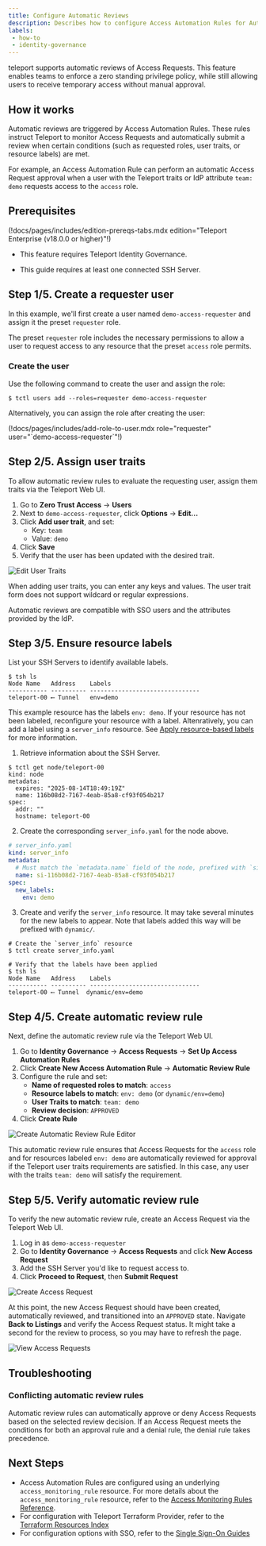 ```yaml
---
title: Configure Automatic Reviews
description: Describes how to configure Access Automation Rules for Automatic Reviews.
labels:
 - how-to
 - identity-governance
---
```


teleport supports automatic reviews of Access Requests. This
feature enables teams to enforce a zero standing privilege policy, while
still allowing users to receive temporary access without manual approval.

## How it works

Automatic reviews are triggered by Access Automation Rules. These rules instruct
Teleport to monitor Access Requests and automatically submit a review
when certain conditions (such as requested roles, user traits, or resource labels)
are met.

For example, an Access Automation Rule can perform an automatic Access Request
approval when a user with the Teleport traits or IdP attribute `team: demo`
requests access to the `access` role.

## Prerequisites

(!docs/pages/includes/edition-prereqs-tabs.mdx edition="Teleport Enterprise (v18.0.0 or higher)"!)

- This feature requires Teleport Identity Governance.

- This guide requires at least one connected SSH Server.

## Step 1/5. Create a requester user

In this example, we'll first create a user named `demo-access-requester` and
assign it the preset `requester` role.

The preset `requester` role includes the necessary permissions to allow a user
to request access to any resource that the preset `access` role permits.

### Create the user

Use the following command to create the user and assign the role:
```code
$ tctl users add --roles=requester demo-access-requester
```

Alternatively, you can assign the role after creating the user:

  (!docs/pages/includes/add-role-to-user.mdx role="requester" user="\`demo-access-requester\`"!)

## Step 2/5. Assign user traits

To allow automatic review rules to evaluate the requesting user, assign them
traits via the Teleport Web UI.

1. Go to **Zero Trust Access** -> **Users**
2. Next to `demo-access-requester`, click **Options** -> **Edit...**
3. Click **Add user trait**, and set:
   - Key: `team`
   - Value: `demo`
4. Click **Save**
5. Verify that the user has been updated with the desired trait.

![Edit User Traits](../../../img/access-controls/automatic-reviews/users-edit.png)

When adding user traits, you can enter any keys and values. The user trait form
does not support wildcard or regular expressions.

<Admonition type="tip" title="SSO users">
  Automatic reviews are compatible with SSO users and the attributes provided
  by the IdP.
</Admonition>

## Step 3/5. Ensure resource labels

List your SSH Servers to identify available labels.

```code
$ tsh ls
Node Name   Address    Labels
----------- ---------- -------------------------------
teleport-00 ⟵ Tunnel   env=demo
```

This example resource has the labels `env: demo`. If your resource has not been
labeled, reconfigure your resource with a label. Altenratively, you can add a
label using a `server_info` resource. See [Apply resource-based labels](https://goteleport.com/docs/admin-guides/management/admin/labels/#apply-resource-based-labels)
for more information.

1. Retrieve information about the SSH Server.

```code
$ tctl get node/teleport-00
kind: node
metadata:
  expires: "2025-08-14T18:49:19Z"
  name: 116b08d2-7167-4eab-85a8-cf93f054b217
spec:
  addr: ""
  hostname: teleport-00
```

2. Create the corresponding `server_info.yaml` for the node above.

```yaml
# server_info.yaml
kind: server_info
metadata:
  # Must match the `metadata.name` field of the node, prefixed with `si-`.
  name: si-116b08d2-7167-4eab-85a8-cf93f054b217
spec:
  new_labels:
    env: demo
```

3. Create and verify the `server_info` resource. It may take several minutes for
the new labels to appear. Note that labels added this way will be prefixed with
`dynamic/`.

```code
# Create the `server_info` resource
$ tctl create server_info.yaml

# Verify that the labels have been applied
$ tsh ls
Node Name   Address    Labels
----------- ---------- -------------------------------
teleport-00 ⟵ Tunnel  dynamic/env=demo
```

## Step 4/5. Create automatic review rule

Next, define the automatic review rule via the Teleport Web UI.

1. Go to **Identity Governance** -> **Access Requests** -> **Set Up Access Automation Rules**
2. Click **Create New Access Automation Rule** -> **Automatic Review Rule**
3. Configure the rule and set:
   - **Name of requested roles to match**: `access`
   - **Resource labels to match**: `env: demo` (or `dynamic/env=demo`)
   - **User Traits to match**: `team: demo`
   - **Review decision**: `APPROVED`
4. Click **Create Rule**

![Create Automatic Review Rule Editor](../../../img/access-controls/automatic-reviews/create-automatic-review-rule.png)

This automatic review rule ensures that Access Requests for the `access`
role and for resources labeled `env: demo` are automatically reviewed for
approval if the Teleport user traits requirements are satisfied. In this case,
any user with the traits `team: demo` will satisfy the requirement.

## Step 5/5. Verify automatic review rule

To verify the new automatic review rule, create an Access Request via the Teleport
Web UI.
1. Log in as `demo-access-requester`
2. Go to **Identity Governance** -> **Access Requests** and click **New Access Request**
3. Add the SSH Server you'd like to request access to.
4. Click **Proceed to Request**, then **Submit Request**

![Create Access Request](../../../img/access-requests/new-role-request.png)

At this point, the new Access Request should have been created, automatically
reviewed, and transitioned into an `APPROVED` state. Navigate **Back to Listings**
and verify the Access Request status. It might take a second for the review to
process, so you may have to refresh the page.

![View Access Requests](../../../img/access-controls/automatic-reviews/view-access-requests.png)

## Troubleshooting

### Conflicting automatic review rules

Automatic review rules can automatically approve or deny Access Requests based
on the selected review decision. If an Access Request meets the conditions for
both an approval rule and a denial rule, the denial rule takes precedence.

## Next Steps

- Access Automation Rules are configured using an underlying `access_monitoring_rule`
  resource. For more details about the `access_monitoring_rule` resource, refer to the
  [Access Monitoring Rules Reference](../../reference/access-controls/access-monitoring-rules.mdx).
- For configuration with Teleport Terraform Provider, refer to the
  [Terraform Resources Index](../../reference/terraform-provider/resources/access_monitoring_rule.mdx)
- For configuration options with SSO, refer to the
  [Single Sign-On Guides](../../zero-trust-access/sso/sso.mdx)
